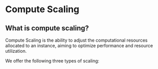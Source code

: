 
# Compute Scaling

## What is compute scaling?

Compute Scaling is the ability to adjust the computational resources allocated to an instance,
aiming to optimize performance and resource utilization.

We offer the following three types of scaling:

<Scaling />

<Navigation name="Compute Scaling" />
